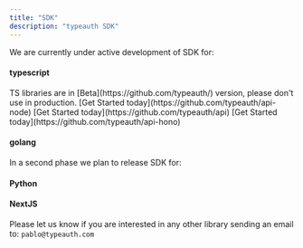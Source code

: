 ```yaml
---
title: "SDK"
description: "typeauth SDK"
---
```


We are currently under active development of SDK for:

#### typescript

<Note>
  TS libraries are in [Beta](https://github.com/typeauth/) version, please don't
  use in production.
</Note>

<CardGroup cols={3}>
  <Card title="NodeJS" icon="node-js">
    [Get Started today](https://github.com/typeauth/api-node)
  </Card>
  <Card title="Edge" icon="window-maximize">
    [Get Started today](https://github.com/typeauth/api)
  </Card>
  <Card title="HonoJS" icon="Hashtag">
    [Get Started today](https://github.com/typeauth/api-hono)
  </Card>
</CardGroup>



#### golang

In a second phase we plan to release SDK for:

#### Python

#### NextJS

Please let us know if you are interested in any other library sending an email to: `pablo@typeauth.com`
